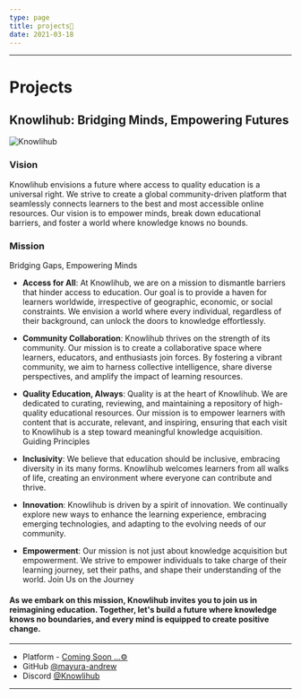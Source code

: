 ```yaml
---
type: page
title: projects🚀
date: 2021-03-18
---
```

---
# Projects

## Knowlihub: Bridging Minds, Empowering Futures

![Knowlihub](../public/images/logo.ico)
### Vision

Knowlihub envisions a future where access to quality education is a universal right. 
We strive to create a global community-driven platform that seamlessly connects learners to 
the best and most accessible online resources. Our vision is to empower minds, break down 
educational barriers, and foster a world where knowledge knows no bounds.

### Mission

Bridging Gaps, Empowering Minds

- <b>Access for All</b>:
At Knowlihub, we are on a mission to dismantle barriers that hinder access to education. Our goal is to provide a haven for learners worldwide, irrespective of geographic, economic, or social constraints. We envision a world where every individual, regardless of their background, can unlock the doors to knowledge effortlessly.

- <b>Community Collaboration</b>:
Knowlihub thrives on the strength of its community. Our mission is to create a collaborative space where learners, educators, and enthusiasts join forces. By fostering a vibrant community, we aim to harness collective intelligence, share diverse perspectives, and amplify the impact of learning resources.

- <b>Quality Education, Always</b>:
Quality is at the heart of Knowlihub. We are dedicated to curating, reviewing, and maintaining a repository of high-quality educational resources. Our mission is to empower learners with content that is accurate, relevant, and inspiring, ensuring that each visit to Knowlihub is a step toward meaningful knowledge acquisition.
Guiding Principles

- <b>Inclusivity</b>:
We believe that education should be inclusive, embracing diversity in its many forms. Knowlihub welcomes learners from all walks of life, creating an environment where everyone can contribute and thrive.

- <b>Innovation</b>:
Knowlihub is driven by a spirit of innovation. We continually explore new ways to enhance the learning experience, embracing emerging technologies, and adapting to the evolving needs of our community.

- <b>Empowerment</b>:
Our mission is not just about knowledge acquisition but empowerment. We strive to empower individuals to take charge of their learning journey, set their paths, and shape their understanding of the world.
Join Us on the Journey

#### As we embark on this mission, Knowlihub invites you to join us in reimagining education. Together, let's build a future where knowledge knows no boundaries, and every mind is equipped to create positive change.
---

- Platform - [Coming Soon ...⚙️](https://mayura-andrew.github.io/knowlihub/)
- GitHub [@mayura-andrew](https://github.com/mayura-andrew)
- Discord [@Knowlihub](https://discord.gg/VkxFQxba)


---

